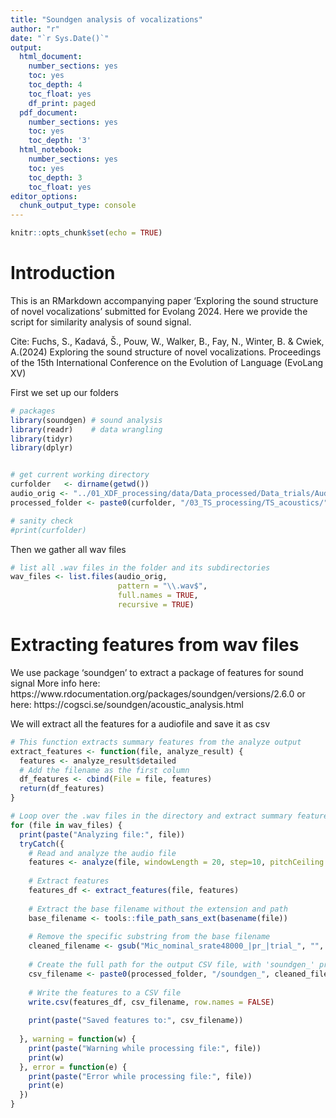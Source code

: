 ```yaml
---
title: "Soundgen analysis of vocalizations"
author: "r"
date: "`r Sys.Date()`"
output:
  html_document:
    number_sections: yes
    toc: yes
    toc_depth: 4
    toc_float: yes
    df_print: paged
  pdf_document:
    number_sections: yes
    toc: yes
    toc_depth: '3'
  html_notebook:
    number_sections: yes
    toc: yes
    toc_depth: 3
    toc_float: yes
editor_options: 
  chunk_output_type: console
---
```


```r
knitr::opts_chunk$set(echo = TRUE)
```

# Introduction

This is an RMarkdown accompanying paper 'Exploring the sound structure of novel vocalizations' submitted for Evolang 2024. Here we provide the script for similarity analysis of sound signal.

Cite: Fuchs, S., Kadavá, Š., Pouw, W., Walker, B., Fay, N., Winter, B. & Cwiek, A.(2024) Exploring the sound structure of novel vocalizations. Proceedings of the 15th International Conference on the Evolution of Language (EvoLang XV)

First we set up our folders
```r

# packages
library(soundgen) # sound analysis
library(readr)    # data wrangling
library(tidyr)
library(dplyr)


# get current working directory
curfolder   <- dirname(getwd())
audio_orig <- "../01_XDF_processing/data/Data_processed/Data_trials/Audio_48/"
processed_folder <- paste0(curfolder, "/03_TS_processing/TS_acoustics/")

# sanity check
#print(curfolder)

```

Then we gather all wav files
```r

# list all .wav files in the folder and its subdirectories
wav_files <- list.files(audio_orig, 
                        pattern = "\\.wav$", 
                        full.names = TRUE, 
                        recursive = TRUE)

```


# Extracting features from wav files

We use package 'soundgen' to extract a package of features for sound signal
More info here: https://www.rdocumentation.org/packages/soundgen/versions/2.6.0 or here: https://cogsci.se/soundgen/acoustic_analysis.html

We will extract all the features for a audiofile and save it as csv
```r

# This function extracts summary features from the analyze output
extract_features <- function(file, analyze_result) {
  features <- analyze_result$detailed
  # Add the filename as the first column
  df_features <- cbind(File = file, features)
  return(df_features)
}

# Loop over the .wav files in the directory and extract summary features
for (file in wav_files) {
  print(paste("Analyzing file:", file))
  tryCatch({
    # Read and analyze the audio file
    features <- analyze(file, windowLength = 20, step=10, pitchCeiling = 1000)
    
    # Extract features
    features_df <- extract_features(file, features)
    
    # Extract the base filename without the extension and path
    base_filename <- tools::file_path_sans_ext(basename(file))
    
    # Remove the specific substring from the base filename
    cleaned_filename <- gsub("Mic_nominal_srate48000_|pr_|trial_", "", base_filename)
    
    # Create the full path for the output CSV file, with 'soundgen_' prefix
    csv_filename <- paste0(processed_folder, "/soundgen_", cleaned_filename, ".csv")
    
    # Write the features to a CSV file
    write.csv(features_df, csv_filename, row.names = FALSE)
    
    print(paste("Saved features to:", csv_filename))
    
  }, warning = function(w) {
    print(paste("Warning while processing file:", file))
    print(w)
  }, error = function(e) {
    print(paste("Error while processing file:", file))
    print(e)
  })
}

```
